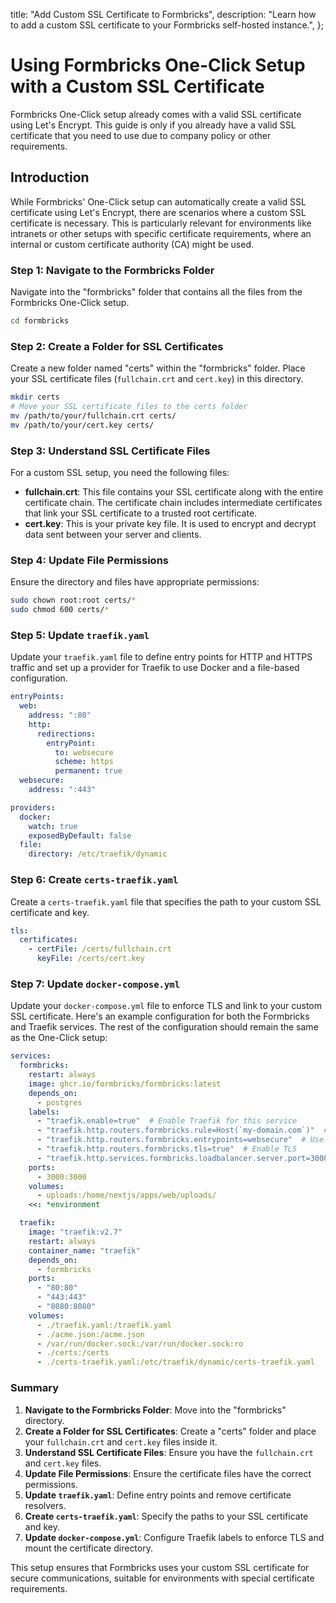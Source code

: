   title: "Add Custom SSL Certificate to Formbricks",
  description: "Learn how to add a custom SSL certificate to your Formbricks self-hosted instance.",
};

# Using Formbricks One-Click Setup with a Custom SSL Certificate

<Note>
  Formbricks One-Click setup already comes with a valid SSL certificate using Let's Encrypt. This guide is only if you already have a valid SSL certificate that you need to use due to company policy or other requirements.
</Note>

## Introduction

While Formbricks' One-Click setup can automatically create a valid SSL certificate using Let's Encrypt, there are scenarios where a custom SSL certificate is necessary. This is particularly relevant for environments like intranets or other setups with specific certificate requirements, where an internal or custom certificate authority (CA) might be used.

### Step 1: Navigate to the Formbricks Folder

Navigate into the "formbricks" folder that contains all the files from the Formbricks One-Click setup.

```sh
cd formbricks
```

### Step 2: Create a Folder for SSL Certificates

Create a new folder named "certs" within the "formbricks" folder. Place your SSL certificate files (`fullchain.crt` and `cert.key`) in this directory.

```sh
mkdir certs
# Move your SSL certificate files to the certs folder
mv /path/to/your/fullchain.crt certs/
mv /path/to/your/cert.key certs/
```

### Step 3: Understand SSL Certificate Files

For a custom SSL setup, you need the following files:

- **fullchain.crt**: This file contains your SSL certificate along with the entire certificate chain. The certificate chain includes intermediate certificates that link your SSL certificate to a trusted root certificate.
- **cert.key**: This is your private key file. It is used to encrypt and decrypt data sent between your server and clients.

### Step 4: Update File Permissions

Ensure the directory and files have appropriate permissions:

```sh
sudo chown root:root certs/*
sudo chmod 600 certs/*
```

### Step 5: Update `traefik.yaml`

Update your `traefik.yaml` file to define entry points for HTTP and HTTPS traffic and set up a provider for Traefik to use Docker and a file-based configuration.

```yaml
entryPoints:
  web:
    address: ":80"
    http:
      redirections:
        entryPoint:
          to: websecure
          scheme: https
          permanent: true
  websecure:
    address: ":443"

providers:
  docker:
    watch: true
    exposedByDefault: false
  file:
    directory: /etc/traefik/dynamic
```

### Step 6: Create `certs-traefik.yaml`

Create a `certs-traefik.yaml` file that specifies the path to your custom SSL certificate and key.

```yaml
tls:
  certificates:
    - certFile: /certs/fullchain.crt
      keyFile: /certs/cert.key
```

### Step 7: Update `docker-compose.yml`

Update your `docker-compose.yml` file to enforce TLS and link to your custom SSL certificate. Here's an example configuration for both the Formbricks and Traefik services. The rest of the configuration should remain the same as the One-Click setup:

```yaml
services:
  formbricks:
    restart: always
    image: ghcr.io/formbricks/formbricks:latest
    depends_on:
      - postgres
    labels:
      - "traefik.enable=true"  # Enable Traefik for this service
      - "traefik.http.routers.formbricks.rule=Host(`my-domain.com`)"  # Use your actual domain or IP
      - "traefik.http.routers.formbricks.entrypoints=websecure"  # Use the websecure entrypoint (port 443 with TLS)
      - "traefik.http.routers.formbricks.tls=true"  # Enable TLS
      - "traefik.http.services.formbricks.loadbalancer.server.port=3000"  # Forward traffic to Formbricks on port 3000
    ports:
      - 3000:3000
    volumes:
      - uploads:/home/nextjs/apps/web/uploads/
    <<: *environment

  traefik:
    image: "traefik:v2.7"
    restart: always
    container_name: "traefik"
    depends_on:
      - formbricks
    ports:
      - "80:80"
      - "443:443"
      - "8080:8080"
    volumes:
      - ./traefik.yaml:/traefik.yaml
      - ./acme.json:/acme.json
      - /var/run/docker.sock:/var/run/docker.sock:ro
      - ./certs:/certs
      - ./certs-traefik.yaml:/etc/traefik/dynamic/certs-traefik.yaml
```

### Summary

1. **Navigate to the Formbricks Folder**: Move into the "formbricks" directory.
2. **Create a Folder for SSL Certificates**: Create a "certs" folder and place your `fullchain.crt` and `cert.key` files inside it.
3. **Understand SSL Certificate Files**: Ensure you have the `fullchain.crt` and `cert.key` files.
4. **Update File Permissions**: Ensure the certificate files have the correct permissions.
5. **Update `traefik.yaml`**: Define entry points and remove certificate resolvers.
6. **Create `certs-traefik.yaml`**: Specify the paths to your SSL certificate and key.
7. **Update `docker-compose.yml`**: Configure Traefik labels to enforce TLS and mount the certificate directory.

This setup ensures that Formbricks uses your custom SSL certificate for secure communications, suitable for environments with special certificate requirements.
